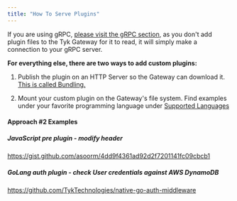```yaml
---
title: "How To Serve Plugins"
---
```


If you are using gRPC, [please visit the gRPC section](/plugins/supported-languages/rich-plugins/grpc), as you don't add plugin files to the Tyk Gateway for it to read, it will simply make a connection to your gRPC server.

**For everything else, there are two ways to add custom plugins:**

1.  Publish the plugin on an HTTP Server so the Gateway can download it. [This is called Bundling.](/plugins/how-to-serve-plugins/plugin-bundles)

2.  Mount your custom plugin on the Gateway's file system.  Find examples under your favorite  programming language under [Supported Languages](../supported-languages)

#### Approach #2 Examples

##### JavaScript pre plugin -  modify header
https://gist.github.com/asoorm/4dd9f4361ad92d2f7201141fc09cbcb1

##### GoLang auth plugin - check User credentials against AWS DynamoDB
https://github.com/TykTechnologies/native-go-auth-middleware
